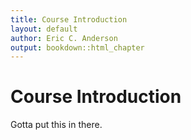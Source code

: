 ```yaml
---
title: Course Introduction
layout: default
author: Eric C. Anderson
output: bookdown::html_chapter
---
```


# Course Introduction {#intro-lecture}
Gotta put this in there.

